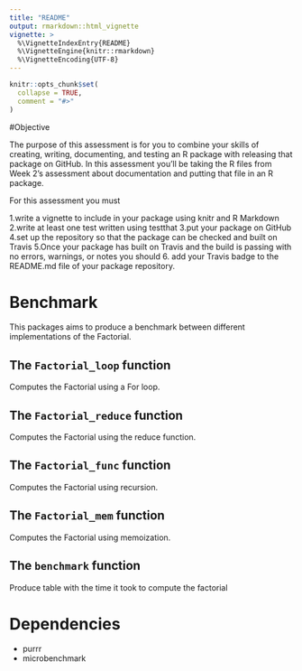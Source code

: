 ```yaml
---
title: "README"
output: rmarkdown::html_vignette
vignette: >
  %\VignetteIndexEntry{README}
  %\VignetteEngine{knitr::rmarkdown}
  %\VignetteEncoding{UTF-8}
---
```


```r
knitr::opts_chunk$set(
  collapse = TRUE,
  comment = "#>"
)
```
#Objective

The purpose of this assessment is for you to combine your skills of creating, writing, documenting, and testing an R package with releasing that package on GitHub. In this assessment you'll be taking the R files from Week 2's assessment about documentation and putting that file in an R package.

For this assessment you must

1.write a vignette to include in your package using knitr and R Markdown
2.write at least one test written using testthat
3.put your package on GitHub
4.set up the repository so that the package can be checked and built on Travis
5.Once your package has built on Travis and the build is passing with no errors, warnings, or notes you should
6. add your Travis badge to the README.md file of your package repository.


# Benchmark

This packages aims to produce a benchmark between different
implementations of the Factorial.

## The `Factorial_loop` function
Computes the Factorial using a For loop.

## The `Factorial_reduce` function

Computes the Factorial using the reduce function.

## The `Factorial_func` function

Computes the Factorial using recursion.

## The `Factorial_mem` function

Computes the Factorial using memoization.

## The `benchmark` function
Produce table with the time it took to compute the factorial

# Dependencies

* purrr
* microbenchmark
